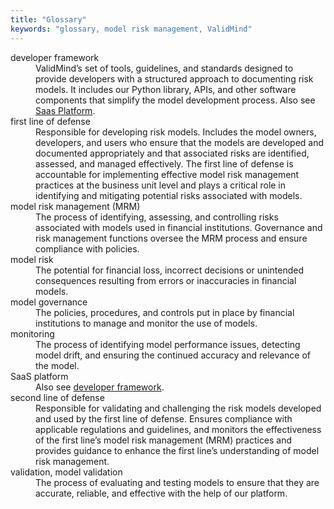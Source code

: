 ```yaml
---
title: "Glossary"
keywords: "glossary, model risk management, ValidMind"
---
```


developer framework <span id="developer-framework">
: ValidMind's set of tools, guidelines, and standards designed to provide developers with a structured approach to documenting risk models. It includes our Python library, APIs, and other software components that simplify the model development process. Also see [Saas Platform](#saas-platform).

first line of defense
: Responsible for developing risk models. Includes the model owners, developers, and users who ensure that the models are developed and documented appropriately and that associated risks are identified, assessed, and managed effectively. The first line of defense is accountable for implementing effective model risk management practices at the business unit level and plays a critical role in identifying and mitigating potential risks associated with models.

model risk management (MRM)
: The process of identifying, assessing, and controlling risks associated with models used in financial institutions. Governance and risk management functions oversee the MRM process and ensure compliance with policies. 

model risk
: The potential for financial loss, incorrect decisions or unintended consequences resulting from errors or inaccuracies in financial models.

model governance
: The policies, procedures, and controls put in place by financial institutions to manage and monitor the use of models.

monitoring
: The process of identifying model performance issues, detecting model drift, and ensuring the continued accuracy and relevance of the model.

SaaS platform <span id="saas-platform">
: Also see [developer framework](#developer-framework).

second line of defense
: Responsible for validating and challenging the risk models developed and used by the first line of defense. Ensures compliance with applicable regulations and guidelines, and  monitors the effectiveness of the first line's model risk management (MRM) practices and provides guidance  to enhance the first line's understanding of model risk management.

validation, model validation 
: The process of evaluating and testing models to ensure that they are accurate, reliable, and effective with the help of our  platform.

